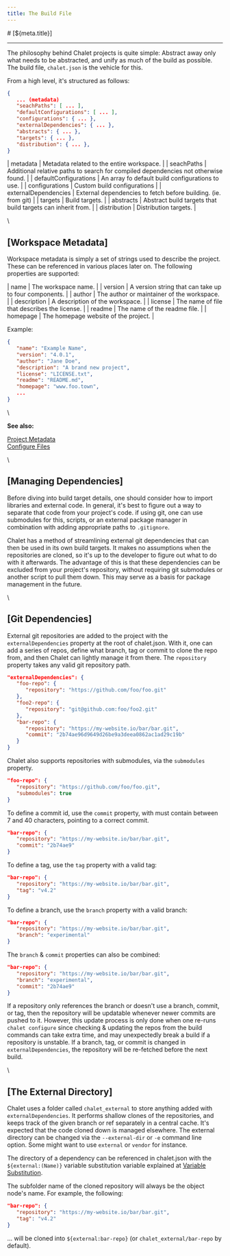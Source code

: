 ```yaml
---
title: The Build File
---
```


<PageCategory id="docs" />
# [${meta.title}]

---

The philosophy behind Chalet projects is quite simple: Abstract away only what needs to be abstracted, and unify as much of the build as possible. The build file, `chalet.json` is the vehicle for this. 

From a high level, it's structured as follows:

```json
{
   ... (metadata)
   "seachPaths": [ ... ],
   "defaultConfigurations": [ ... ],
   "configurations": { ... },
   "externalDependencies": { ... },
   "abstracts": { ... },
   "targets": { ... },
   "distribution": { ... },
}
```

| metadata | Metadata related to the entire workspace. |
| seachPaths | Additional relative paths to search for compiled dependencies not otherwise found. |
| defaultConfigurations | An array fo default build configurations to use. |
| configurations | Custom build configurations |
| externalDependencies | External dependencies to fetch before building. (ie. from git) |
| targets | Build targets. |
| abstracts | Abstract build targets that build targets can inherit from. |
| distribution | Distribution targets. |

\\

## [Workspace Metadata]

Workspace metadata is simply a set of strings used to describe the project. These can be referenced in various places later on. The following properties are supported:

| name | The workspace name. |
| version | A version string that can take up to four components. |
| author | The author or maintainer of the workspace. |
| description | A description of the workspace. |
| license | The name of file that describes the license. |
| readme | The name of the readme file. |
| homepage | The homepage website of the project. |

Example:

```json
{
   "name": "Example Name",
   "version": "4.0.1",
   "author": "Jane Doe",
   "description": "A brand new project",
   "license": "LICENSE.txt",
   "readme": "README.md",
   "homepage": "www.foo.town",
   ...
}
```

\

**See also:**

[Project Metadata](/docs/creating-targets?id=project-metadata)  
[Configure Files](/docs/creating-targets?id=configure-files)

\\

## [Managing Dependencies]

Before diving into build target details, one should consider how to import libraries and external code. In general, it's best to figure out a way to separate that code from your project's code. if using git, one can use submodules for this, scripts, or an external package manager in combination with adding appropriate paths to `.gitignore`.

Chalet has a method of streamlining external git dependencies that can then be used in its own build targets. It makes no assumptions when the repositories are cloned, so it's up to the developer to figure out what to do with it afterwards. The advantage of this is that these dependencies can be excluded from your project's repository, without requiring git submodules or another script to pull them down. This may serve as a basis for package management in the future.

\\

## [Git Dependencies]

External git repositories are added to the project with the `externalDependencies` property at the root of chalet.json. With it, one can add a series of repos, define what branch, tag or commit to clone the repo from, and then Chalet can lightly manage it from there. The `repository` property takes any valid git repository path.

```json
"externalDependencies": {
   "foo-repo": {
      "repository": "https://github.com/foo/foo.git"
   },
   "foo2-repo": {
      "repository": "git@github.com:foo/foo2.git"
   },
   "bar-repo": {
      "repository": "https://my-website.io/bar/bar.git",
      "commit": "2b74ae96d9649d26be9a3deea0862ac1ad29c19b"
   }
}
```

Chalet also supports repositories with submodules, via the `submodules` property.

```json
"foo-repo": {
   "repository": "https://github.com/foo/foo.git",
   "submodules": true
}
```

To define a commit id, use the `commit` property, with must contain between 7 and 40 characters, pointing to a correct commit.

```json
"bar-repo": {
   "repository": "https://my-website.io/bar/bar.git",
   "commit": "2b74ae9"
}
```

To define a tag, use the `tag` property with a valid tag:

```json
"bar-repo": {
   "repository": "https://my-website.io/bar/bar.git",
   "tag": "v4.2"
}
```

To define a branch, use the `branch` property with a valid branch:

```json
"bar-repo": {
   "repository": "https://my-website.io/bar/bar.git",
   "branch": "experimental"
}
```

The `branch` & `commit` properties can also be combined:

```json
"bar-repo": {
   "repository": "https://my-website.io/bar/bar.git",
   "branch": "experimental",
   "commit": "2b74ae9"
}
```

If a repository only references the branch or doesn't use a branch, commit, or tag, then the repository will be updatable whenever newer commits are pushed to it. However, this update process is only done when one re-runs `chalet configure` since checking & updating the repos from the build commands can take extra time, and may unexpectedly break a build if a repository is unstable. If a branch, tag, or commit is changed in `externalDependencies`, the repository will be re-fetched before the next build.

\\

## [The External Directory]

Chalet uses a folder called `chalet_external` to store anything added with `externalDependencies`. It performs shallow clones of the repositories, and keeps track of the given branch or ref separately in a central cache. It's expected that the code cloned down is managed elsewhere. The external directory can be changed via the `--external-dir` or `-e` command line option. Some might want to use `external` or `vendor` for instance. 

The directory of a dependency can be referenced in chalet.json with the `${external:(Name)}` variable substitution variable explained at [Variable Substitution](/docs/creating-targets?id=variable-substitution).

The subfolder name of the cloned repository will always be the object node's name. For example, the following:

```json
"bar-repo": {
   "repository": "https://my-website.io/bar/bar.git",
   "tag": "v4.2"
}
```

... will be cloned into `${external:bar-repo}` (or `chalet_external/bar-repo` by default).

<!-- nav:/docs/getting-started:/docs/creating-targets -->
